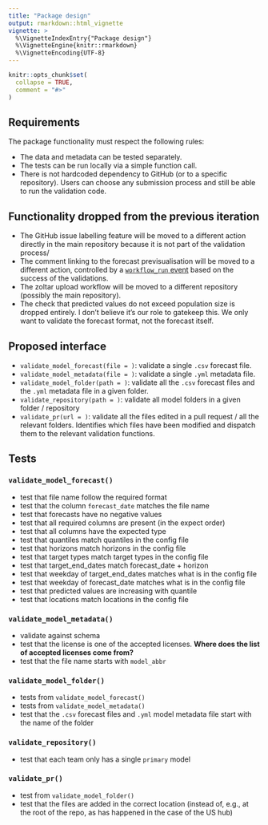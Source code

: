 ```yaml
---
title: "Package design"
output: rmarkdown::html_vignette
vignette: >
  %\VignetteIndexEntry{"Package design"}
  %\VignetteEngine{knitr::rmarkdown}
  %\VignetteEncoding{UTF-8}
---
```


```r
knitr::opts_chunk$set(
  collapse = TRUE,
  comment = "#>"
)
```

## Requirements

The package functionality must respect the following rules:

- The data and metadata can be tested separately.
- The tests can be run locally via a simple function call.
- There is not hardcoded dependency to GitHub (or to a specific repository). Users
can choose any submission process and still be able to run the validation code.

## Functionality dropped from the previous iteration

- The GitHub issue labelling feature will be moved to a different action
directly in the main repository because it is not part of the validation process/
- The comment linking to the forecast previsualisation will be moved to a different
action, controlled by a [`workflow_run` event](https://docs.github.com/en/actions/reference/events-that-trigger-workflows#workflow_run) based on the success of the validations.
- The zoltar upload workflow will be moved to a different repository (possibly
the main repository).
- The check that predicted values do not exceed population size is dropped 
entirely. I don't believe it's our role to gatekeep this. We only want to 
validate the forecast format, not the forecast itself.

## Proposed interface

- `validate_model_forecast(file = )`: validate a single `.csv` forecast file.
- `validate_model_metadata(file = )`: validate a single `.yml` metadata file.
- `validate_model_folder(path = )`: validate all the `.csv` forecast files and the `.yml` metadata file in a given folder.
- `validate_repository(path = )`: validate all model folders in a given folder / repository
- `validate_pr(url = )`: validate all the files edited in a pull request / all the relevant folders. Identifies which files have been modified and dispatch them to the relevant validation functions.

## Tests

### `validate_model_forecast()`

- test that file name follow the required format
- test that the column `forecast_date` matches the file name
- test that forecasts have no negative values
- test that all required columns are present (in the expect order)
- test that all columns have the expected type
- test that quantiles match quantiles in the config file
- test that horizons match horizons in the config file
- test that target types match target types in the config file
- test that target_end_dates match forecast_date + horizon
- test that weekday of target_end_dates matches what is in the config file
- test that weekday of forecast_date matches what is in the config file
- test that predicted values are increasing with quantile
- test that locations match locations in the config file

### `validate_model_metadata()`

- validate against schema
- test that the license is one of the accepted licenses. 
**Where does the list of accepted licenses come from?**
- test that the file name starts with `model_abbr`

### `validate_model_folder()`

- tests from `validate_model_forecast()`
- tests from `validate_model_metadata()`
- test that the `.csv` forecast files and `.yml` model metadata file start with the name of the folder

### `validate_repository()`

- test that each team only has a single `primary` model

### `validate_pr()`

- test from `validate_model_folder()`
- test that the files are added in the correct location (instead of, e.g., at 
the root of the repo, as has happened in the case of the US hub)
